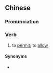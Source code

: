 {{also|许允}}
==Chinese==
{{zh-forms|s=许允}}

===Pronunciation===
{{zh-pron
|m=xǔyǔn
|cat=v
}}

===Verb===
{{zh-verb}}

# {{lb|zh|literary}} to [[permit]]; to [[allow]]

====Synonyms====
* {{zh-l|允許}}